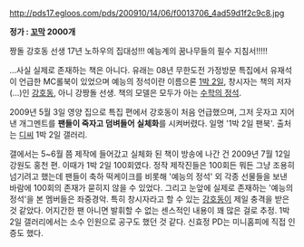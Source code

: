 http://pds17.egloos.com/pds/200910/14/06/f0013706_4ad59d1f2c9c8.jpg

'''정가 : [[꼬막]] 2000개'''

짱돌 강호동 선생 17년 노하우의 집대성!!!
예능계의 꿈나무들의 필수 지침서!!!!!

...사실 실제로 존재하는 책은 아니다. 유래는 08년 무한도전 가정방문 특집에서 유재석이 언급한 MC롤북이 있었으며 예능의 정석이란 이름으론 [[1박 2일]], 창시자는 책의 저자(...)인 [[강호동]], 아니 강짱돌 선생. 책의 모델은 모두가 아는 [[수학의 정석]].

2009년 5월 3일 영양 집으로 특집 편에서 강호동이 처음 언급했으며, 그저 웃자고 지어낸 개그멘트를 '''팬들이 죽자고 덤벼들어''' '''실체화'''를 시켜버렸다. 일명 '1박 2일 팬북'. 출처는 [[디씨]] 1박 2일 갤러리.

갤에서는 5~6월 쯤 제작에 들어갔고 실체화 된 책이 방송에 나간 건 2009년 7월 12일 강원도 홍천 편. 이때가 1박 2일 100회였다. 정작 제작진들은 100회든 뭐든 그냥 조용히 넘기려고 했는데 팬들이 축하 떡케이크를 비롯해 '예능의 정석' 외 각종 선물들을 보낸 바람에 100회의 존재가 묻히지 않을 수 있었다. 그리고 눈앞에 실제로 존재하는 '예능의 정석'을 본 멤버들은 좌중경악. 특히 창시자라고 할 수 있는 [[강호동]]이 제일 충격을 받은 것 같았다. 어지간한 팬 아니면 발휘할 수 없는 센스적인 내용이 꽤 많은 걸로 추정. 1박 2일 갤러리에서는 소수 인원으로 공구도 했던 것 같다. 신효정 PD는 미니홈피에 직접 인증도 했다.
